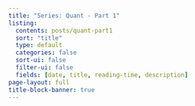 ```yaml
---
title: "Series: Quant - Part 1"
listing:
  contents: posts/quant-part1
  sort: "title"
  type: default
  categories: false
  sort-ui: false
  filter-ui: false
  fields: [date, title, reading-time, description]
page-layout: full
title-block-banner: true
---
```


